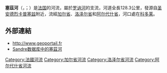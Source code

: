 {{noteTA
|G1=法国地名
|G2=单位
}}
{{Infobox river
| name              = 塞茲河
| native_name       = Cèze
| image             = Cascades_Sautadet.jpg
| image_caption     = [[塞兹河畔拉罗克|塞兹河畔拉罗克]]的索塔代瀑布（Cascades du Sautadet）
| map = Cèze (rivière).png
| map_size = 280px
| source1_location  = [[塞文山脉|塞文山脉]]
| mouth_location    = [[罗讷河|罗讷河]]
| mouth_coordinates = {{coord|44|6|30|N|4|42|13|E|name=Rhône-Cèze|display=inline,title}}
| progression       = {{RRhône}}
| subdivision_type1 = [[世界政區索引|国家]]
| subdivision_name1 = {{FR}}
| length            = {{convert|128.3|km|mi|abbr=on}}
| discharge1_avg    = {{convert|22|m3/s|cuft/s|abbr=on}}
| basin_size        = {{convert|1360|km2|mi2|abbr=on}}
}}
'''塞茲河'''（{{lang-fr|Cèze}}，{{IPA-fr|sɛz}}；{{lang-oc|Céser}}）是[[法国|法国]]的河流，屬於[[罗讷河|罗讷河]]的支流，河道全長128.3公里，發源自[[圣安德烈卡普塞兹|圣安德烈卡普塞兹]]附近，流經[[加尔省|加尔省]]、[[洛泽尔省|洛泽尔省]]和[[阿尔代什省|阿尔代什省]]，河口處在[[科多莱|科多莱]]。

==外部連結==
*http://www.geoportail.fr {{Wayback|url=http://www.geoportail.fr/ |date=20101215171356 }}
*[http://sandre.eaufrance.fr/app/chainage/courdo/htm/V54-0400.php?cg=V54-0400 [[Sandre|Sandre]]数据库中的塞茲河]

{{France-geo-stub}}
[[Category:法國河流|Category:法國河流]]
[[Category:加尔省河流|Category:加尔省河流]]
[[Category:洛泽尔省河流|Category:洛泽尔省河流]]
[[Category:阿尔代什省河流|Category:阿尔代什省河流]]
